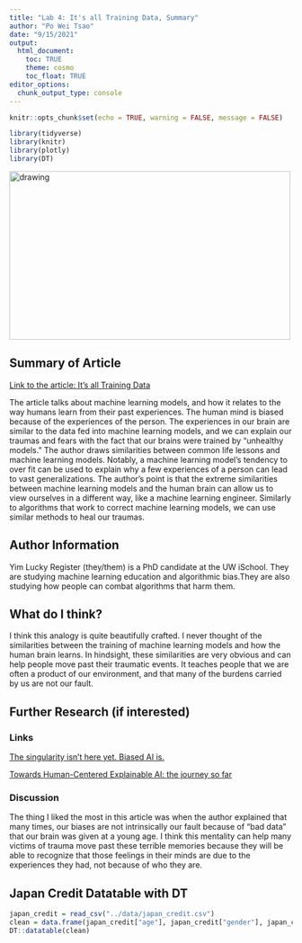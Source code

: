 ```yaml
---
title: "Lab 4: It's all Training Data, Summary"
author: "Po Wei Tsao"
date: "9/15/2021"
output:
  html_document:
    toc: TRUE
    theme: cosmo
    toc_float: TRUE
editor_options: 
  chunk_output_type: console
---
```


```r
knitr::opts_chunk$set(echo = TRUE, warning = FALSE, message = FALSE)

```

```r
library(tidyverse)
library(knitr)
library(plotly)
library(DT)

```

<img src="lab4-image.png" alt="drawing" width="500" height="300"/>


## Summary of Article

[Link to the article: It's all Training Data](https://thegradient.pub/its-all-training-data/)

The article talks about machine learning models, and how it relates to the way humans learn from their past experiences. The human mind is biased because of the experiences of the person. The experiences in our brain are similar to the data fed into machine learning models, and we can explain our traumas and fears with the fact that our brains were trained by "unhealthy models." The author draws similarities between common life lessons and machine learning models. Notably, a machine learning model's tendency to over fit can be used to explain why a few experiences of a person can lead to vast generalizations. The author's point is that the extreme similarities between machine learning models and the human brain can allow us to view ourselves in a different way, like a machine learning engineer. Similarly to algorithms that work to correct machine learning models, we can use similar methods to heal our traumas.

## Author Information

Yim Lucky Register (they/them) is a PhD candidate at the UW iSchool. They are studying machine learning education and algorithmic bias.They are also studying how people can combat algorithms that harm them.

## What do I think?
I think this analogy is quite beautifully crafted. I never thought of the similarities between the training of machine learning models and how the human brain learns. In hindsight, these similarities are very obvious and can help people move past their traumatic events. It teaches people that we are often a product of our environment, and that many of the burdens carried by us are not our fault.

## Further Research (if interested){.tabset}

### Links
[The singularity isn’t here yet. Biased AI is.](https://www.skynettoday.com/editorials/biased-ai)

[Towards Human-Centered Explainable AI: the journey so far](https://thegradient.pub/human-centered-explainable-ai/)


### Discussion
The thing I liked the most in this article was when the author explained that many times, our biases are not intrinsically our fault because of "bad data" that our brain was given at a young age. I think this mentality can help many victims of trauma move past these terrible memories because they will be able to recognize that those feelings in their minds are due to the experiences they had, not because of who they are.

## Japan Credit Datatable with DT
```r
japan_credit = read_csv("../data/japan_credit.csv")
clean = data.frame(japan_credit["age"], japan_credit["gender"], japan_credit["race"])
DT::datatable(clean)
```
